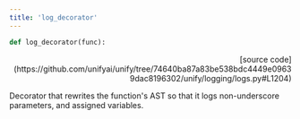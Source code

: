 ```yaml
---
title: 'log_decorator'
---
```


```python
def log_decorator(func):
```

<p align="right">[source code](https://github.com/unifyai/unify/tree/74640ba87a83be538bdc4449e09639dac8196302/unify/logging/logs.py#L1204)</p>

Decorator that rewrites the function's AST so that it logs non-underscore
parameters, and assigned variables.